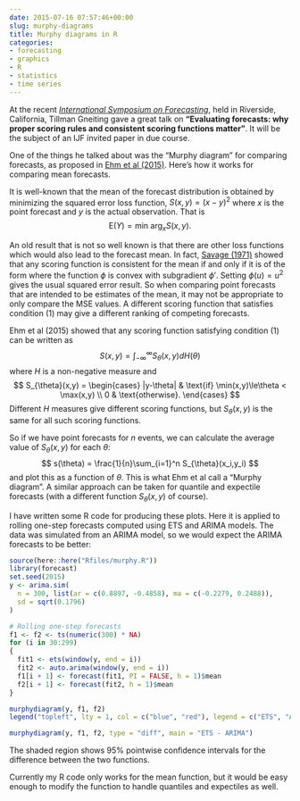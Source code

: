 ```yaml
---
date: 2015-07-16 07:57:46+00:00
slug: murphy-diagrams
title: Murphy diagrams in R
categories:
- forecasting
- graphics
- R
- statistics
- time series
---
```


At the recent [_International Symposium on Forecasting_](http://www.forecasters.org/isf), held in Riverside, California, Tillman Gneiting gave a great talk on **"Evaluating forecasts: why proper scoring rules and consistent scoring functions matter"**. It will be the subject of an IJF invited paper in due course.

One of the things he talked about was the "Murphy diagram" for comparing forecasts, as proposed in [Ehm et al (2015)](http://arxiv.org/abs/1503.08195). Here's how it works for comparing mean forecasts.<!-- more -->

It is well-known that the mean of the forecast distribution is obtained by minimizing the squared error loss function, $S(x,y)=(x-y)^2$ where $x$ is the point forecast and $y$ is the actual observation. That is
$$
\text{E}(Y) = \text{min arg}_x S(x,y).
$$

An old result that is not so well known is that there are other loss functions which would also lead to the forecast mean. In fact, [Savage (1971)](http://www.jstor.org/stable/2284229) showed that any scoring function is consistent for the mean if and only if it is of the form
\begin{equation}\label{savage}
S(x,y) = \phi(y) - \phi(x) - \phi'(x)(y-x)
\end{equation}
where the function $\phi$ is convex with subgradient $\phi'$. Setting $\phi(u)=u^2$ gives the usual squared error result. So when comparing point forecasts that are intended to be estimates of the mean, it may not be appropriate to only compare the MSE values. A different scoring function that satisfies condition (1) may give a different ranking of competing forecasts.

Ehm et al (2015) showed that any scoring function satisfying condition (1) can be written as
$$
S(x,y) = \int_{-\infty}^\infty S_{\theta}(x,y) dH(\theta)
$$
where $H$ is a non-negative measure and
$$
S_{\theta}(x,y) = \begin{cases}
  |y-\theta| & \text{if} \min(x,y)\le\theta < \max(x,y) \\
  0 & \text{otherwise}.
\end{cases}
$$
Different $H$ measures give different scoring functions, but $S_{\theta}(x,y)$ is the same for all such scoring functions.

So if we have point forecasts for $n$ events, we can calculate the average value of $S_{\theta}(x,y)$ for each $\theta$:
$$
s(\theta) = \frac{1}{n}\sum_{i=1}^n S_{\theta}(x_i,y_i)
$$
and plot this as a function of $\theta$. This is what Ehm et al call a "Murphy diagram". A similar approach can be taken for quantile and expectile forecasts (with a different function $S_\theta(x,y)$ of course).

I have written some R code for producing these plots. Here it is applied to rolling one-step forecasts computed using ETS and ARIMA models. The data was simulated from an ARIMA model, so we would expect the ARIMA forecasts to be better:

```r
source(here::here("Rfiles/murphy.R"))
library(forecast)
set.seed(2015)
y <- arima.sim(
  n = 300, list(ar = c(0.8897, -0.4858), ma = c(-0.2279, 0.2488)),
  sd = sqrt(0.1796)
)

# Rolling one-step forecasts
f1 <- f2 <- ts(numeric(300) * NA)
for (i in 30:299)
{
  fit1 <- ets(window(y, end = i))
  fit2 <- auto.arima(window(y, end = i))
  f1[i + 1] <- forecast(fit1, PI = FALSE, h = 1)$mean
  f2[i + 1] <- forecast(fit2, h = 1)$mean
}

murphydiagram(y, f1, f2)
legend("topleft", lty = 1, col = c("blue", "red"), legend = c("ETS", "ARIMA"))

murphydiagram(y, f1, f2, type = "diff", main = "ETS - ARIMA")
```

The shaded region shows 95% pointwise confidence intervals for the difference between the two functions.

Currently my R code only works for the mean function, but it would be easy enough to modify the function to handle quantiles and expectiles as well.
